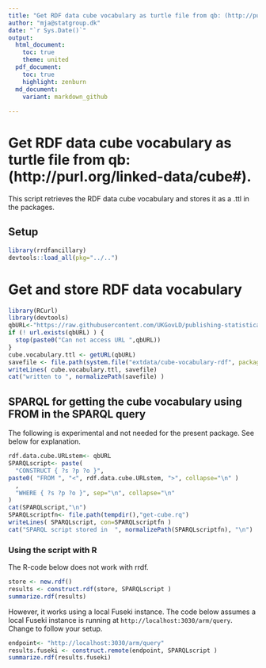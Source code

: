 ```yaml
---
title: "Get RDF data cube vocabulary as turtle file from qb: (http://purl.org/linked-data/cube#)"
author: "mja@statgroup.dk"
date: "`r Sys.Date()`"
output:
  html_document:
    toc: true
    theme: united
  pdf_document:
    toc: true
    highlight: zenburn
  md_document:
    variant: markdown_github
  
---
```


# Get RDF data cube vocabulary as turtle file from qb: (http://purl.org/linked-data/cube#).

This script retrieves the RDF data cube vocabulary and stores it as a .ttl in the packages.

## Setup 
```r
library(rrdfancillary)
devtools::load_all(pkg="../..")
```

# Get and store RDF data vocabulary

```r
library(RCurl)
library(devtools)
qbURL<-"https://raw.githubusercontent.com/UKGovLD/publishing-statistical-data/master/specs/src/main/vocab/cube.ttl"
if (! url.exists(qbURL) ) {
  stop(paste0("Can not access URL ",qbURL))
}
cube.vocabulary.ttl <- getURL(qbURL)
savefile <- file.path(system.file("extdata/cube-vocabulary-rdf", package="rrdfqb"), "cube.ttl" )
writeLines( cube.vocabulary.ttl, savefile)
cat("written to ", normalizePath(savefile) )
```

## SPARQL for getting the cube vocabulary using FROM in the SPARQL query 

The following is experimental and not needed for the present
package. See below for explanation.

```r
rdf.data.cube.URLstem<- qbURL
SPARQLscript<- paste(
  "CONSTRUCT { ?s ?p ?o }",
paste0( "FROM ", "<", rdf.data.cube.URLstem, ">", collapse="\n" )
  ,
  "WHERE { ?s ?p ?o }", sep="\n", collapse="\n"
)
cat(SPARQLscript,"\n")
SPARQLscriptfn<- file.path(tempdir(),"get-cube.rq")
writeLines( SPARQLscript, con=SPARQLscriptfn )
cat("SPARQL script stored in  ", normalizePath(SPARQLscriptfn), "\n")
```

### Using the script with R
The R-code below does not work with rrdf.

```r
store <- new.rdf()
results <- construct.rdf(store, SPARQLscript )
summarize.rdf(results)
```

However, it works using a local Fuseki instance. 
The code below assumes a local Fuseki instance is running at `http://localhost:3030/arm/query`.
Change to follow your setup.
```r
endpoint<- "http://localhost:3030/arm/query"
results.fuseki <- construct.remote(endpoint, SPARQLscript )
summarize.rdf(results.fuseki)
```

